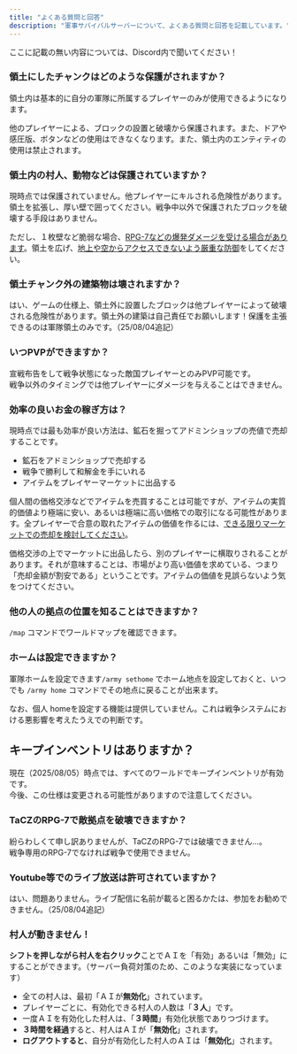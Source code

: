 ```yaml
---
title: "よくある質問と回答"
description: "軍事サバイバルサーバーについて、よくある質問と回答を記載しています。"
---
```


ここに記載の無い内容については、Discord内で聞いてください！

### 領土にしたチャンクはどのような保護がされますか？

領土内は基本的に自分の軍隊に所属するプレイヤーのみが使用できるようになります。

他のプレイヤーによる、ブロックの設置と破壊から保護されます。また、ドアや感圧版、ボタンなどの使用はできなくなります。また、領土内のエンティティの使用は禁止されます。

### 領土内の村人、動物などは保護されていますか？

現時点では保護されていません。他プレイヤーにキルされる危険性があります。領土を拡張し、厚い壁で囲ってください。戦争中以外で保護されたブロックを破壊する手段はありません。

ただし、１枚壁など脆弱な場合、<u>RPG-7などの爆発ダメージを受ける場合があります</u>。領土を広げ、<u>地上や空からアクセスできないよう厳重な防御</u>をしてください。

### 領土チャンク外の建築物は壊されますか？

はい、ゲームの仕様上、領土外に設置したブロックは他プレイヤーによって破壊される危険性があります。領土外の建築は自己責任でお願いします！保護を主張できるのは軍隊領土のみです。（25/08/04追記）

### いつPVPができますか？

宣戦布告をして戦争状態になった敵国プレイヤーとのみPVP可能です。\
戦争以外のタイミングでは他プレイヤーにダメージを与えることはできません。

### 効率の良いお金の稼ぎ方は？

現時点では最も効率が良い方法は、鉱石を掘ってアドミンショップの売値で売却することです。

- 鉱石をアドミンショップで売却する
- 戦争で勝利して和解金を手にいれる
- アイテムをプレイヤーマーケットに出品する

個人間の価格交渉などでアイテムを売買することは可能ですが、アイテムの実質的価値より極端に安い、あるいは極端に高い価格での取引になる可能性があります。全プレイヤーで合意の取れたアイテムの価値を作るには、<u>できる限りマーケットでの売却を検討してください</u>。

価格交渉の上でマーケットに出品したら、別のプレイヤーに横取りされることがあります。それが意味することは、市場がより高い価値を求めている、つまり「売却金額が割安である」ということです。アイテムの価値を見誤らないよう気をつけてください。

### 他の人の拠点の位置を知ることはできますか？

`/map` コマンドでワールドマップを確認できます。

### ホームは設定できますか？

軍隊ホームを設定できます`/army sethome` でホーム地点を設定しておくと、いつでも `/army home` コマンドでその地点に戻ることが出来ます。

なお、個人 homeを設定する機能は提供していません。これは戦争システムにおける悪影響を考えたうえでの判断です。

## キープインベントリはありますか？

現在（2025/08/05）時点では、すべてのワールドでキープインベントリが有効です。\
今後、この仕様は変更される可能性がありますので注意してください。

### TaCZのRPG-7で敵拠点を破壊できますか？

紛らわしくて申し訳ありませんが、TaCZのRPG-7では破壊できません...。\
戦争専用のRPG-7でなければ戦争で使用できません。

### Youtube等でのライブ放送は許可されていますか？

はい、問題ありません。ライブ配信に名前が載ると困るかたは、参加をお勧めできません。（25/08/04追記）

### 村人が動きません！

**シフトを押しながら村人を右クリック**ことでＡＩを「有効」あるいは「無効」にすることができます。（サーバー負荷対策のため、このような実装になっています）

- 全ての村人は、最初「ＡＩが**無効化**」されています。
- プレイヤーごとに、有効化できる村人の人数は「**３人**」です。
- 一度ＡＩを有効化した村人は、「**３時間**」有効化状態でありつづけます。
- **３時間を経過**すると、村人はＡＩが「**無効化**」されます。
- **ログアウトすると**、自分が有効化した村人のＡＩは「**無効化**」されます。